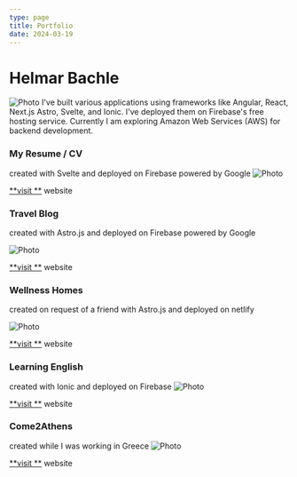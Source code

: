 ```yaml
---
type: page
title: Portfolio
date: 2024-03-19
---
```


# Helmar Bachle

<Image
  src="/images/meEifel2.jpg"
  alt="Photo"
  width={255}
  height={175}
  priority
  className="next-image"
/>
I've built various applications using frameworks like Angular, React, Next.js Astro, Svelte, and Ionic. I've deployed them on Firebase's free hosting service. 
Currently I am exploring Amazon Web Services (AWS) for backend development.


### My Resume / CV
created with Svelte and deployed on Firebase powered by Google
<Image
  src="/images/resume.png"
  alt="Photo"
  width={555}
  height={175}
  priority
  className="next-image"
/>

[**visit **](https://helmarbachle.web.app/) website


### Travel Blog
created with Astro.js and deployed on Firebase powered by Google


<Image
  src="/images/travel.webp"
  alt="Photo"
  width={555}
  height={175}
  priority
  className="next-image"
/>

[**visit **](https://mytopcountries.web.app/) website


### Wellness Homes
created on request of a friend with Astro.js and deployed on netlify

<Image
  src="/images/WellnessHomesLogo.png"
  alt="Photo"
  width={555}
  height={175}
  priority
  className="next-image"
/>

[**visit **](https://wellness-homes.netlify.app/) website


### Learning English
created with Ionic and deployed on Firebase
<Image
  src="/images/seeds.png"
  alt="Photo"
  width={555}
  height={175}
  priority
  className="next-image"
/>

[**visit **](https://seeds-vungtau.firebaseapp.com/home) website


### Come2Athens
created while I was working in Greece
<Image
  src="/images/blog-placeholder-about.jpg"
  alt="Photo"
  width={555}
  height={175}
  priority
  className="next-image"
/>

[**visit **](https://come2athens.web.app/tabs/tab1) website